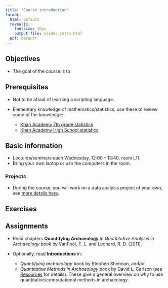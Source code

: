 ```yaml
---
title: "Course introduction"
format:
  html: default
  revealjs:
    fontsize: 16px
    output-file: slides_intro.html
  pdf: default
---
```


## Objectives

- The goal of the course is to

## Prerequisites

- Not to be afraid of learning a scripting language.
- Elementary knowledge of mathematics/statistics, use these to review some of the knowledge:

    - [Khan Academy 7th grade statistics](https://www.khanacademy.org/math/cc-seventh-grade-math/cc-7th-probability-statistics)
    - [Khan Academy High School statistics](https://www.khanacademy.org/math/probability)

## Basic information

- Lectures/seminars each Wednesday, 12:00 -- 13:40, room L11.
- Bring your own laptop or use the computers in the room.

### Projects

- During the course, you will work on a data analysis project of your own, see [more details here](../../project.qmd).

## Exercises

## Assignments

- Read chapters **Quantifying Archaeology** in *Quantitative Analysis in Archaeology* book by VanPool, T. L. and Leonard, R. D. (2011).
- Optionally, read **Introductions** in:

  - *Quantifying archaeology* book by Stephen Shennan, and/or
  - *Quantitative Methods in Archaeology* book by David L.
  Carlson (see [Resources](../../resources.qmd) for details).
  These give a general overview on why to use
  quantitative/computational methods in archaeology.
